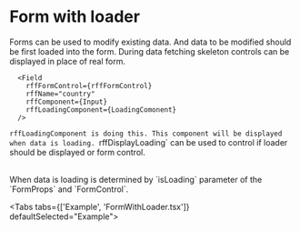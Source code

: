 
# Form with loader

Forms can be used to modify existing data.
And data to be modified should be first loaded into the form.
During data fetching skeleton controls can be displayed in place of real form.

```
  <Field
    rffFormControl={rffFormControl}
    rffName="country"
    rffComponent={Input}
    rffLoadingComponent={LoadingComonent}
  />
```

`rffLoadingComponent is doing this. This component will be displayed
when data is loading. `rffDisplayLoading` can be used to control
if loader should be displayed or form control.

<br />
When data is loading is determined by `isLoading` parameter of the `FormProps`
and `FormControl`.

<Tabs tabs={['Example', 'FormWithLoader.tsx']} defaultSelected="Example">
  <Tab value='Example'>
    <ExampleLayout>
      <ChakraIframeProvider>
        <FormWithLoader />
      </ChakraIframeProvider>
    </ExampleLayout>
  </Tab>
  <Tab value='FormWithLoader.tsx'>
    <RawCode fileName='loader/FormWithLoader.tsx' />
  </Tab>
</Tabs>